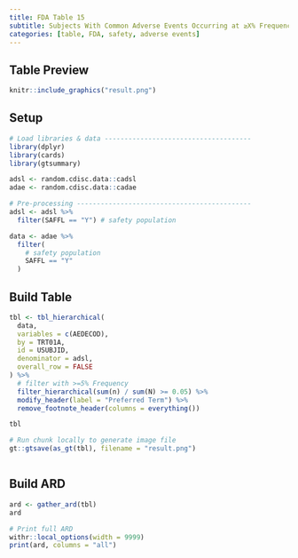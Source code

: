 ```yaml
---
title: FDA Table 15
subtitle: Subjects With Common Adverse Events Occurring at ≥X% Frequency by Preferred Term, Safety Population, Pooled Analysis (or Trial X) 
categories: [table, FDA, safety, adverse events]
---
```


::: panel-tabset
## Table Preview

```r
knitr::include_graphics("result.png")
```

## Setup

```r
# Load libraries & data -------------------------------------
library(dplyr)
library(cards)
library(gtsummary)

adsl <- random.cdisc.data::cadsl
adae <- random.cdisc.data::cadae

# Pre-processing --------------------------------------------
adsl <- adsl %>%
  filter(SAFFL == "Y") # safety population

data <- adae %>%
  filter(
    # safety population
    SAFFL == "Y"
  )
```


## Build Table

```r
tbl <- tbl_hierarchical(
  data,
  variables = c(AEDECOD),
  by = TRT01A,
  id = USUBJID,
  denominator = adsl,
  overall_row = FALSE
) %>%
  # filter with >=5% Frequency
  filter_hierarchical(sum(n) / sum(N) >= 0.05) %>%
  modify_header(label = "Preferred Term") %>%
  remove_footnote_header(columns = everything())

tbl
```

```r
# Run chunk locally to generate image file
gt::gtsave(as_gt(tbl), filename = "result.png")
```

```r
```

## Build ARD

```r
ard <- gather_ard(tbl)
ard
```

```r
# Print full ARD
withr::local_options(width = 9999)
print(ard, columns = "all")
```

:::
